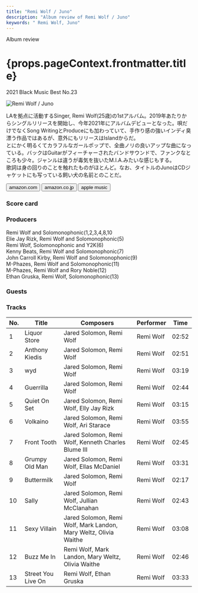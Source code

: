 ```yaml
---
title: "Remi Wolf / Juno"
description: "Album review of Remi Wolf / Juno"
keywords: " Remi Wolf, Juno"
---
```





<p className="largeP">Album review</p>
<h1 className="h1--no--margin">{props.pageContext.frontmatter.title}</h1>
<p className="largeP">
  <Link to="/best50/2021/">2021 Black Music Best No.23</Link>
</p>

<Row  className="image-card-group">
	<Column colMd={3} colLg={4} noGutterMdLeft="">
       <ImageCard>

![Remi Wolf / Juno](../../images/cd/remiwolf1L.jpg)

</ImageCard>
	</Column>
	<Column colMd={4} colLg={8} noGutterMdLeft="">
		<p>
			LAを拠点に活動するSinger, Remi Wolf(25歳)の1stアルバム。2019年あたりからシングルリリースを開始し、今年2021年にアルバムデビューとなった。唄だけでなくSong WritingとProduceにも加わっていて、手作り感の強いインディ臭漂う作品ではあるが、意外にもリリースはIslandからだ。
			<br/>とにかく明るくてカラフルなガールポップで、全曲ノリの良いアップな曲になっている。バックはGuitarがフィーチャーされたバンドサウンドで、ファンクなところも少々。ジャンルは違うが毒気を抜いたM.I.A.みたいな感じもする。
			<br/>歌詞は身の回りのことを触れたものがほとんど。なお、タイトルのJunoはCDジャケットにも写っている飼い犬の名前とのことだ。
		</p>
		<div>
		  <Button className="button-right-mergin"  href="https://amzn.to/3yZHT3y" renderIcon={ArrowUpRight} size='sm' kind='primary'>
  	    amazon.com
  	  </Button>
  	  <Button className="button-right-mergin"  href="https://amzn.to/3yZbU36" renderIcon={ArrowUpRight} size='sm' kind='secondary'>
  	    amazon.co.jp
  	  </Button>
			<Button className="button-right-mergin"  href="https://apple.co/32yUmia" renderIcon={ArrowUpRight} size='sm' kind='tertiary'>
  	   	apple music
  	  </Button>
			<AdvJS2/>
		</div>
	</Column>
</Row>
<Row >
	<Column colMd={4} colLg={4} noGutterMdLeft="">
		<div>
		  <h3>Score card</h3>
			<SliderJS1 value="5" />
		  <SliderJS2 value="2" />
			<SliderJS3 value="1" />
		  <SliderJS4 value="9" />
		</div>
	</Column>
	<Column colMd={8} colLg={8} noGutterMdLeft="">
		<div>
			<h3>Producers</h3>
			<p>
				Remi Wolf and  Solomonophonic(1,2,3,4,8,10
				<br/>Elie Jay Rizk, Remi Wolf and Solomonophonic(5)
				<br/>Remi Wolf, Solomonophonic and Y2K(6)
				<br/>Kenny Beats, Remi Wolf and Solomonophonic(7)
				<br/>John Carroll Kirby, Remi Wolf and Solomonophonic(9)
				<br/>M-Phazes, Remi Wolf and Solomonophonic(11)
				<br/>M-Phazes, Remi Wolf and Rory Noble(12)
				<br/>Ethan Gruska, Remi Wolf, Solomonophonic(13)
			</p>
			<h3>Guests</h3>
			<p>
			</p>
		</div>
	</Column>
</Row>

<h3>Tracks</h3>

| No. | Title              | Composers                                                        | Performer | Time  |
| --- | ------------------ | ---------------------------------------------------------------- | --------- | ----- |
| 1   | Liquor Store       | Jared Solomon, Remi Wolf                                         | Remi Wolf | 02:52 |
| 2   | Anthony Kiedis     | Jared Solomon, Remi Wolf                                         | Remi Wolf | 02:51 |
| 3   | wyd                | Jared Solomon, Remi Wolf                                         | Remi Wolf | 03:19 |
| 4   | Guerrilla          | Jared Solomon, Remi Wolf                                         | Remi Wolf | 02:44 |
| 5   | Quiet On Set       | Jared Solomon, Remi Wolf, Elly Jay Rizk                          | Remi Wolf | 03:15 |
| 6   | Volkaino           | Jared Solomon, Remi Wolf, Ari Starace                            | Remi Wolf | 03:55 |
| 7   | Front Tooth        | Jared Solomon, Remi Wolf, Kenneth Charles Blume III              | Remi Wolf | 02:45 |
| 8   | Grumpy Old Man     | Jared Solomon, Remi Wolf, Ellas McDaniel                         | Remi Wolf | 03:31 |
| 9   | Buttermilk         | Jared Solomon, Remi Wolf                                         | Remi Wolf | 02:17 |
| 10  | Sally              | Jared Solomon, Remi Wolf, Jullian McClanahan                     | Remi Wolf | 02:43 |
| 11  | Sexy Villain       | Jared Solomon, Remi Wolf, Mark Landon, Mary Weltz, Olivia Waithe | Remi Wolf | 03:08 |
| 12  | Buzz Me In         | Remi Wolf, Mark Landon, Mary Weltz, Olivia Waithe                | Remi Wolf | 02:46 |
| 13  | Street You Live On | Remi Wolf, Ethan Gruska                                          | Remi Wolf | 03:33 |

